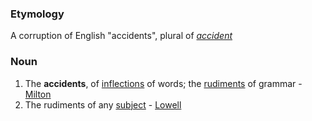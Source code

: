 ===Etymology===
A corruption of English "accidents", plural of ''[[accident]]''
===Noun===
#The '''accidents''', of [[inflections]] of words; the [[rudiments]] of grammar - [[Milton]]
#The rudiments of any [[subject]] - [[Lowell]]